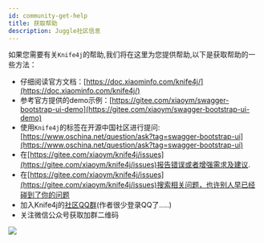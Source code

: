 ```yaml
---
id: community-get-help
title: 获取帮助
description: Juggle社区信息
---
```





如果您需要有关`Knife4j`的帮助,我们将在这里为您提供帮助,以下是获取帮助的一些方法：

- 仔细阅读官方文档：[https://doc.xiaominfo.com/knife4j/](https://doc.xiaominfo.com/knife4j/)
- 参考官方提供的demo示例：[https://gitee.com/xiaoym/swagger-bootstrap-ui-demo](https://gitee.com/xiaoym/swagger-bootstrap-ui-demo)
- 使用`Knife4j`的标签在开源中国社区进行提问:[https://www.oschina.net/question/ask?tag=swagger-bootstrap-ui](https://www.oschina.net/question/ask?tag=swagger-bootstrap-ui)
- 在[https://gitee.com/xiaoym/knife4j/issues](https://gitee.com/xiaoym/knife4j/issues)报告错误或者增强需求及建议.
- 在[https://gitee.com/xiaoym/knife4j/issues](https://gitee.com/xiaoym/knife4j/issues)搜索相关问题，也许别人早已经碰到了你的问题
- 加入Knife4j的[社区QQ群](https://gitee.com/xiaoym/knife4j)(作者很少登录QQ了.....)
- 关注微信公众号获取加群二维码

![](/images/website/gzh_qrcode.jpg)